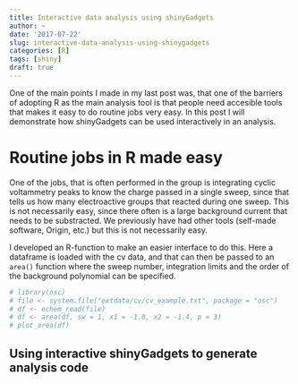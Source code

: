 ```yaml
---
title: Interactive data analysis using shinyGadgets
author: ~
date: '2017-07-22'
slug: interactive-data-analysis-using-shinygadgets
categories: [R]
tags: [shiny]
draft: true
---
```


One of the main points I made in my last post was, that one of the barriers of adopting R as the main analysis tool is that people need accesible tools that makes it easy to do routine jobs very easy. In this post I will demonstrate how shinyGadgets can be used interactively in an analysis.

# Routine jobs in R made easy
One of the jobs, that is often performed in the group is integrating cyclic voltammetry peaks to know the charge passed in a single sweep, since that tells us how many electroactive groups that reacted during one sweep. This is not necessarily easy, since there often is a large background current that needs to be substracted. We previously have had other tools (self-made software, Origin, etc.) but this is not necessarily easy.

I developed an R-function to make an easier interface to do this. Here a dataframe is loaded with the cv data, and that can then be passed to an `area()` function where the sweep number, integration limits and the order of the background polynomial can be specified. 

```r
# library(osc)
# file <- system.file("extdata/cv/cv_example.txt", package = "osc")
# df <- echem_read(file)
# df <- area(df, sw = 1, x1 = -1.8, x2 = -1.4, p = 3)
# plot_area(df)
```

## Using interactive shinyGadgets to generate analysis code

